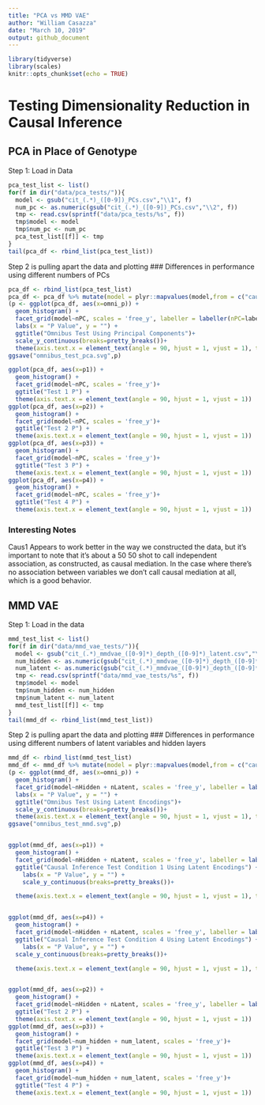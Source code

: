 ```yaml
---
title: "PCA vs MMD VAE"
author: "William Casazza"
date: "March 10, 2019"
output: github_document
---
```


```r
library(tidyverse)
library(scales)
knitr::opts_chunk$set(echo = TRUE)
```

# Testing Dimensionality Reduction in Causal Inference

## PCA in Place of Genotype
Step 1: Load in Data
```r
pca_test_list <- list()
for(f in dir("data/pca_tests/")){
  model <- gsub("cit_(.*)_([0-9])_PCs.csv","\\1", f)
  num_pc <- as.numeric(gsub("cit_(.*)_([0-9])_PCs.csv","\\2", f))
  tmp <- read.csv(sprintf("data/pca_tests/%s", f))
  tmp$model <- model
  tmp$num_pc <- num_pc
  pca_test_list[[f]] <- tmp
}
tail(pca_df <- rbind_list(pca_test_list))
```
Step 2 is pulling apart the data and plotting
### Differences in performance using different numbers of PCs
```r
pca_df <- rbind_list(pca_test_list)
pca_df <- pca_df %>% mutate(model = plyr::mapvalues(model,from = c("caus1","ind1","null"), to = c("Causal", "Independent", "Null"))) %>% rename(nPC = num_pc)
(p <- ggplot(pca_df, aes(x=omni_p)) + 
  geom_histogram() + 
  facet_grid(model~nPC, scales = 'free_y', labeller = labeller(nPC=label_both)) + 
  labs(x = "P Value", y = "") +
  ggtitle("Omnibus Test Using Principal Components")+
  scale_y_continuous(breaks=pretty_breaks())+
  theme(axis.text.x = element_text(angle = 90, hjust = 1, vjust = 1), text = element_text(face = "bold")))
ggsave("omnibus_test_pca.svg",p)

ggplot(pca_df, aes(x=p1)) + 
  geom_histogram() + 
  facet_grid(model~nPC, scales = 'free_y')+ 
  ggtitle("Test 1 P") +
  theme(axis.text.x = element_text(angle = 90, hjust = 1, vjust = 1))
ggplot(pca_df, aes(x=p2)) + 
  geom_histogram() + 
  facet_grid(model~nPC, scales = 'free_y')+ 
  ggtitle("Test 2 P") +
  theme(axis.text.x = element_text(angle = 90, hjust = 1, vjust = 1))
ggplot(pca_df, aes(x=p3)) + 
  geom_histogram() + 
  facet_grid(model~nPC, scales = 'free_y')+ 
  ggtitle("Test 3 P") +
  theme(axis.text.x = element_text(angle = 90, hjust = 1, vjust = 1)) 
ggplot(pca_df, aes(x=p4)) + 
  geom_histogram() + 
  facet_grid(model~nPC, scales = 'free_y')+ 
  ggtitle("Test 4 P") +
  theme(axis.text.x = element_text(angle = 90, hjust = 1, vjust = 1)) 
```

### Interesting Notes
Caus1 Appears to work better in the way we constructed the data, but it's important to note that it's about a 50 50 shot to call independent association, as constructed, as causal mediation. In the case where there's no association between variables we don't call causal mediation at all, which is a good behavior.


## MMD VAE

Step 1: Load in the data

```r
mmd_test_list <- list()
for(f in dir("data/mmd_vae_tests/")){
  model <- gsub("cit_(.*)_mmdvae_([0-9]*)_depth_([0-9]*)_latent.csv","\\1", f)
  num_hidden <- as.numeric(gsub("cit_(.*)_mmdvae_([0-9]*)_depth_([0-9]*)_latent.csv","\\3", f))
  num_latent <- as.numeric(gsub("cit_(.*)_mmdvae_([0-9]*)_depth_([0-9]*)_latent.csv","\\2", f))
  tmp <- read.csv(sprintf("data/mmd_vae_tests/%s", f))
  tmp$model <- model
  tmp$num_hidden <- num_hidden
  tmp$num_latent <- num_latent
  mmd_test_list[[f]] <- tmp
}
tail(mmd_df <- rbind_list(mmd_test_list))
```

Step 2 is pulling apart the data and plotting
### Differences in performance using different numbers of latent variables and hidden layers
```r

mmd_df <- rbind_list(mmd_test_list)
mmd_df <- mmd_df %>% mutate(model = plyr::mapvalues(model,from = c("caus1","ind1","null"), to = c("Causal", "Independent", "Null"))) %>% rename(nLatent = num_latent, nHidden = num_hidden)
(p <- ggplot(mmd_df, aes(x=omni_p)) + 
  geom_histogram() + 
  facet_grid(model~nHidden + nLatent, scales = 'free_y', labeller = labeller(nHidden=label_both, nLatent = label_both)) + 
  labs(x = "P Value", y = "") +
  ggtitle("Omnibus Test Using Latent Encodings")+
  scale_y_continuous(breaks=pretty_breaks())+
  theme(axis.text.x = element_text(angle = 90, hjust = 1, vjust = 1), text = element_text(face = "bold")))
ggsave("omnibus_test_mmd.svg",p)


ggplot(mmd_df, aes(x=p1)) +
  geom_histogram() +
  facet_grid(model~nHidden + nLatent, scales = 'free_y', labeller = labeller(nHidden=label_both, nLatent = label_both)) + 
  ggtitle("Causal Inference Test Condition 1 Using Latent Encodings") +
    labs(x = "P Value", y = "") +
    scale_y_continuous(breaks=pretty_breaks())+

  theme(axis.text.x = element_text(angle = 90, hjust = 1, vjust = 1), text = element_text(face = "bold"))


ggplot(mmd_df, aes(x=p4)) +
  geom_histogram() +
  facet_grid(model~nHidden + nLatent, scales = 'free_y', labeller = labeller(nHidden=label_both, nLatent = label_both)) + 
  ggtitle("Causal Inference Test Condition 4 Using Latent Encodings") +
    labs(x = "P Value", y = "") +
  scale_y_continuous(breaks=pretty_breaks())+

  theme(axis.text.x = element_text(angle = 90, hjust = 1, vjust = 1), text = element_text(face = "bold"))


ggplot(mmd_df, aes(x=p2)) +
  geom_histogram() +
  facet_grid(model~nHidden + nLatent, scales = 'free_y', labeller = labeller(nHidden=label_both, nLatent = label_both)) + 
  ggtitle("Test 2 P") +
  theme(axis.text.x = element_text(angle = 90, hjust = 1, vjust = 1))
ggplot(mmd_df, aes(x=p3)) +
  geom_histogram() +
  facet_grid(model~num_hidden + num_latent, scales = 'free_y')+
  ggtitle("Test 3 P") +
  theme(axis.text.x = element_text(angle = 90, hjust = 1, vjust = 1))
ggplot(mmd_df, aes(x=p4)) +
  geom_histogram() +
  facet_grid(model~num_hidden + num_latent, scales = 'free_y')+
  ggtitle("Test 4 P") +
  theme(axis.text.x = element_text(angle = 90, hjust = 1, vjust = 1))
```